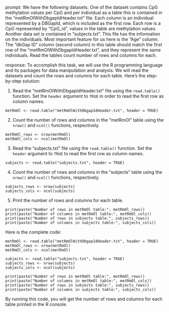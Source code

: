 prompt:
We have the following datasets. One of the dataset contains CpG methylation values per CpG and per individual as a table this is contained in the “metRmOlWithDbgapIdHeader.txt” file. Each column is an individual represented by a DBGapId, which is included as the first row. Each row is a CpG represented by "CpG_id", values in the table are methylation values. Another data set is contained in “subjects.txt”. This file has the information on the individuals. Most important feature for us here is the "Age" column. The "dbGap ID" column (second column) in this table should match the first row of the "metRmOlWithDbgapIdHeader.txt", and they represent the same individuals. 
Read the tables count number of rows and columns for each.

response:
To accomplish this task, we will use the R programming language and its packages for data manipulation and analysis. We will read the datasets and count the rows and columns for each table. Here's the step-by-step solution:

1. Read the "metRmOlWithDbgapIdHeader.txt" file using the `read.table()` function. Set the `header` argument to `TRUE` in order to read the first row as column names.

```
metRmOl <- read.table("metRmOlWithDbgapIdHeader.txt", header = TRUE)
```

2. Count the number of rows and columns in the "metRmOl" table using the `nrow()` and `ncol()` functions, respectively.

```
metRmOl_rows <- nrow(metRmOl)
metRmOl_cols <- ncol(metRmOl)
```

3. Read the "subjects.txt" file using the `read.table()` function. Set the `header` argument to `TRUE` to read the first row as column names.

```
subjects <- read.table("subjects.txt", header = TRUE)
```

4. Count the number of rows and columns in the "subjects" table using the `nrow()` and `ncol()` functions, respectively.

```
subjects_rows <- nrow(subjects)
subjects_cols <- ncol(subjects)
```

5. Print the number of rows and columns for each table.

```
print(paste("Number of rows in metRmOl table:", metRmOl_rows))
print(paste("Number of columns in metRmOl table:", metRmOl_cols))
print(paste("Number of rows in subjects table:", subjects_rows))
print(paste("Number of columns in subjects table:", subjects_cols))
```

Here is the complete code:

```
metRmOl <- read.table("metRmOlWithDbgapIdHeader.txt", header = TRUE)
metRmOl_rows <- nrow(metRmOl)
metRmOl_cols <- ncol(metRmOl)

subjects <- read.table("subjects.txt", header = TRUE)
subjects_rows <- nrow(subjects)
subjects_cols <- ncol(subjects)

print(paste("Number of rows in metRmOl table:", metRmOl_rows))
print(paste("Number of columns in metRmOl table:", metRmOl_cols))
print(paste("Number of rows in subjects table:", subjects_rows))
print(paste("Number of columns in subjects table:", subjects_cols))
```

By running this code, you will get the number of rows and columns for each table printed in the R console.

